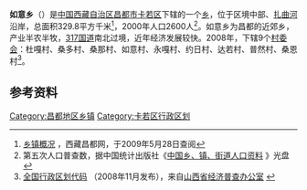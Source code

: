 {{中国乡级行政区
| 行政区全称 = 如意乡
| 景观照片文件名 =
| 景观照片描述 =
| 汉语拼音 =
| 通用拼音 =
| 注音符號 =
| 其它标音类型1 =
| 其它标音1 =
| 其它标音类型2 =
| 其它标音2 =
| 其它语言类型1 =
| 其它语言地名1 =
| 其它语言类型2 =
| 其它语言地名2 =
| 上级行政区 = [[西藏自治区|西藏自治区]][[昌都市|昌都市]][[卡若区|卡若区]]
| 行政区类别 = [[乡|乡]]
| 行政区划代码 = 542121204
| 地理坐标 = {{坐标|31.2137|97.1769|display=inline,title|scale:100000_region:CN}}
| 总面积 = 329.8[[平方千米|平方千米]]
| 户籍人口 = 
| 户籍人口年份 = 
| 常住人口 = 2600人
| 常住人口年份 =2000年
| 人口密度 = 
| 领导人职务1 =
| 领导人姓名1 =
| 领导人职务2 =
| 领导人姓名2 =
| 行政区划 = 9个[[村委会|村委会]]
| 官方网站 =
| 政府驻地 =
| 邮政编码 =
| 毗邻行政区 =
| 位置图文件名 =
| 位置图描述 =}}
'''如意乡'''（{{bo|z=རུ་བཞི་|w=ru bzhi}}）是[[中华人民共和国|中国]][[西藏自治区|西藏自治区]][[昌都市|昌都市]][[卡若区|卡若区]]下辖的一个[[乡|乡]]，位于区境中部、[[扎曲河|扎曲河]]沿岸，总面积329.8平方千米<ref name="gk">[http://www.xzcd.com/changdu/changdu/xzgk.htm 乡镇概况] {{Wayback|url=http://www.xzcd.com/changdu/changdu/xzgk.htm |date=20071107035838 }}，西藏昌都网，于2009年5月28日查阅</ref>，2000年人口2600人<ref>第五次人口普查数，据中国统计出版社《[http://www.stats.gov.cn/tjshujia/dzcbw/t20050302_402232604.htm 中国乡、镇、街道人口资料] {{Wayback|url=http://www.stats.gov.cn/tjshujia/dzcbw/t20050302_402232604.htm |date=20081202052516 }}》光盘</ref>。如意乡为昌都的近郊乡，产业半农半牧，[[317国道|317国道]]南北过境，近年经济发展较快。2008年，下辖9个[[村委会|村委会]]：杜嘎村、桑多村、桑那村、如意村、永嘎村、约日村、达若村、普然村、桑恩村<ref>[http://www.sxjjpc.gov.cn/wjtz/200811070062_1_0.rar 全国行政区划代码] {{Wayback|url=http://www.sxjjpc.gov.cn/wjtz/200811070062_1_0.rar |date=20110707041746 }}（2008年11月发布），来自[http://www.sxjjpc.gov.cn/wjtz/200811070062.htm 山西省经济普查办公室] {{Wayback|url=http://www.sxjjpc.gov.cn/wjtz/200811070062.htm |date=20110707041839 }}</ref>。

== 参考资料 ==
{{註腳}}

{{昌都县行政区划}}
[[Category:昌都地区乡镇|Category:昌都地区乡镇]]
[[Category:卡若区行政区划|Category:卡若区行政区划]]